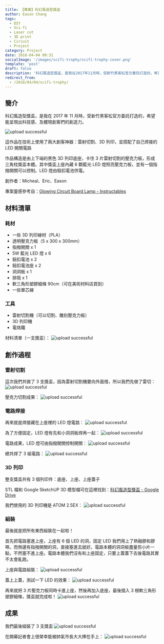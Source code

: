 ```yaml
---
title: 【專案】科幻風造型獎盃
author: Eason Chang
tags:
  - DIY
  - Sci-fi
  - Laser cut
  - 3D print
  - Circuit
  - Project
category: Project
date: 2018-04-04 00:31
socialImage: '/images/scifi-trophy/scifi-trophy-cover.png'
template: 'post'
draft: false
description: '科幻風造型獎盃，是我在2017年11月時，受新竹黑客松官方委託打造的，希望能呈現出科技感、及體現創客們的創造力。'
redirect_from:
  - /2018/04/04/scifi-trophy/
---
```


## 簡介

科幻風造型獎盃，是我在 2017 年 11 月時，受新竹黑客松官方委託打造的，希望能呈現出科技感、及體現創客們的創造力。

![upload successful](/images/scifi-trophy/pasted-14.png)

這作品在技術上使用了兩大創客神器：雷射切割、3D 列印，並搭配了自己焊接的 LED 開關電路

作品構造是由上下端的黑色 3D 列印底座，卡住 3 片雷射切割的壓克力板，形成三角柱獎盃本體。其中獎盃上座內藏 6 顆藍光 LED 燈照亮壓克力板，並有一個指撥開關可以控制。LED 燈由鈕扣電池供電。

創作者：Micheal、Eric、Eason

專案靈感參考自：[Glowing Circuit Board Lamp - Instructables](http://www.instructables.com/id/Glowing-Circuit-Board-Lamp/)

## 材料清單

### 耗材

- 一些 3D 列印線材（PLA）
- 透明壓克力板（5 x 300 x 300mm）
- 指撥開關 x 1
- 5W 藍光 LED 燈 x 6
- 鈕扣電池 x 2
- 鈕扣電池座 x 2
- 洞洞板 x 1
- 排阻 x 1
- 軟三角形塑膠細條 90cm（可在美術材料店買到）
- 一些單芯線

### 工具

- 雷射切割機（可以切割、雕刻壓克力板）
- 3D 列印機
- 電烙鐵

材料清單（一支獎盃）：
![upload successful](/images/scifi-trophy/pasted-17.png)

## 創作過程

### 雷射切割

這次我們共做了 3 支獎盃，因為雷射切割機要向外面借，所以我們先做了雷切：
![upload successful](/images/scifi-trophy/pasted-15.png)

壓克力切割成果：
![upload successful](/images/scifi-trophy/pasted-16.png)

### 電路焊接

再來就是焊接藏在上座裡的 LED 燈電路：
![upload successful](/images/scifi-trophy/pasted-24.png)

為了方便固定，LED 燈有先和小洞洞板焊再一起：
![upload successful](/images/scifi-trophy/pasted-25.png)

電路成果，LED 燈可由指撥開關控制開關：
![upload successful](/images/scifi-trophy/pasted-23.png)

總共焊了 3 組電路：
![upload successful](/images/scifi-trophy/pasted-18.png)

### 3D 列印

整支獎盃共有 3 個列印件：底座、上座、上座蓋子

STL 檔和 Google SketchUP 3D 模型檔可在這裡找到：[科幻風造型獎盃 - Google Drive](https://drive.google.com/drive/folders/1wmYeWA4NinNiQnf_CmQVK8n1ta7GiVrh?usp=sharing)

我們使用的 3D 列印機是 ATOM 2.5EX：
![upload successful](/images/scifi-trophy/pasted-26.png)

### 組裝

最後就是把所有東西組裝在一起啦！

首先把電路塞進上座，上座有 6 個 LED 的洞，固定 LED 我們用上了熱融膠和膠帶。而側邊有指撥開關的洞，直接塞進去就好。電路本體的洞洞板盡量剪小片一點，不然塞不進上座。電路本體我們沒有和上座固定，只要上蓋蓋下去後電路其實不太會亂跑。

上座與電路組裝：
![upload successful](/images/scifi-trophy/pasted-19.png)

蓋上上蓋，測試一下 LED 的效果：
![upload successful](/images/scifi-trophy/pasted-20.png)

再來就把 3 片壓克力板同時卡進上座，然後再加入底座，最後插入 3 根軟三角形塑膠細條，獎盃就完成啦！
![upload successful](/images/scifi-trophy/pasted-27.png)

## 成果

我們最後組裝了 3 支獎盃
![upload successful](/images/scifi-trophy/pasted-22.png)

在開幕記者會上很榮幸能被帥氣市長大大捧在手上：
![upload successful](/images/scifi-trophy/pasted-21.png)
